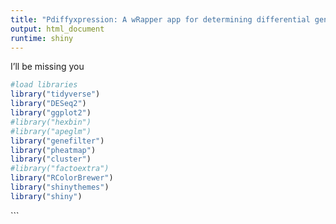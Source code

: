 ```yaml
---
title: "Pdiffyxpression: A wRapper app for determining differential gene expression"
output: html_document
runtime: shiny
---
```


I'll be missing you

```r
#load libraries
library("tidyverse")
library("DESeq2")
library("ggplot2")
#library("hexbin")
#library("apeglm")
library("genefilter")
library("pheatmap")
library("cluster")
#library("factoextra")
library("RColorBrewer")
library("shinythemes")
library("shiny")
```

```
